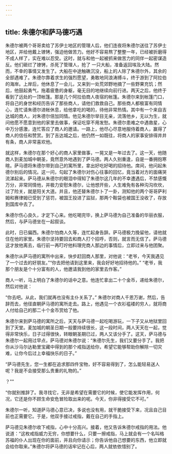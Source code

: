 ```yaml
---
---
---
```

title: 朱德尔和萨马德巧遇
---



朱德尔被两个哥哥卖给了苏伊士地区的管理人后，他们连夜将朱德尔送往了苏伊士地区，并给他戴上镣铐，强迫他做苦力。他好不容易熬了整整一年，已经被折磨得不成人样了，实在难以忍受。这时，就与和他一起被抓来做苦力的同伴一起密谋造反。他们砸烂了镣铐，杀死了管理人，抢了
一只大船，准备返回埃及大陆。然而，不幸的事情又发生了。大船在中途触礁沉没，船上的人除了朱德尔外，其余的全部遇难了。朱德尔靠着求生的强烈愿望，勇敢地同浪涛搏斗，终于游到了阿拉伯的海岸。上岸后，他休息了一会儿，又来到一处荒郊野地摘了一些野果充饥；然后，他鼓起勇气，拖着疲惫的身躯，毫无目的地继续向前行进。两天之后，他终于看到了远处的一顶帐篷。那是几个阿拉伯商人夜宿的帐篷。朱德尔来到帐篷门口，将自己的身世和经历告诉了那些商人，请他们救救自己。那些商人都极富有同情心，连忙请朱德尔进帐休息，给他拿吃的喝的，待他非常热情。其中有一个来自吉达城的商人，对朱德尔倍加同情。他见朱德尔举目无亲，流落他乡，无以为生，就问他愿不愿意到他的家里去做事，保证吃穿不用发愁。朱德尔患难之中遇救星，心中万分感激，连忙答应了商人的邀请。一路上，他尽心尽意地服侍着商人，赢得了商人的信任和赞赏。到了吉达城之后，他仍然一如既往，将商人的家事安排得井井有条，商人非常喜欢他。

就这样，朱德尔在那个好心的商人家里做事，一晃又是一年过去了。这一天，他随商人到麦加城中朝圣，竟然意外地遇到了萨马德。两人久别重逢，自是一番拥抱寒暄。萨马德将朱德尔带到自己的寓所里，拿出好吃好喝的招待他。席间，他问起朱德尔别后的情况。这一问，勾起了朱德尔对伤心往事的回忆，竟当着对方的面痛哭流涕起来。萨马德从朱德尔的眼泪中得知了朱德尔这几年的不幸遭遇后，不禁感慨万分，非常同情他，并极力安慰朱德尔，让他想开些，人生难免有各种沟沟坎坎，过了险关，就是阳关大道。并且，他还替朱德尔卜了一卦，测知他的两个哥哥萨利姆和赛律姆已受到了惩罚，被国王投进了监狱，那两个鞍袋也被国王没收了，存放到国库中去了。



朱德尔伤心良久，才定下心来。他吃喝完毕，换上萨马德为自己准备的华丽衣服，然后，与萨马德坐在一起叙谈。

此时，日已偏西。朱德尔怕商人久等，连忙起身告辞。萨马德极力挽留他，请他就住在他的家里。朱德尔坚持要回去和商人打个招呼，否则，就言而无信了。萨马德这才放他离去，临行前一再叮咛他料理完商人那边的事情后，立即过来与他团聚。

朱德尔从萨马德的寓所中出来，快步赶回商人那里，对他说：“老爷，今天我遇见了一个过去的好朋友。”“你去把他请到这里来，我会好好地招待他的。”
“老爷，我那个朋友是个十分富有的人，他邀请我到他的家里去作客。”

商人一听，马上明白了朱德尔的话中之意。他连忙拿出二十个金币，递给朱德尔，然后对他说：

“你去吧。从此，我们就再也没有主仆关系了。”
朱德尔对商人千恩万谢，然后，告辞而去，他径直朝萨马德的寓所走去。路上，他遇见一个衣衫褴褛的穷人，就将商人付给自己的那二十个金币赏给了他。

朱德尔来到萨马德的寓所之后，天天与萨马德一起吃喝游玩，一下子又从地狱里回到了天堂。麦加城的朝圣日期一般要持续很长，这一段时间，两人天天在一起，觉得非常快乐，日子过得很快，转眼朝圣期已过，两人又该分手了。这天，萨马德与朱德尔一起用过早点，萨马德对朱德尔说：“朱德尔先生，我们又要分手了。我把你从沙马尔达勒里宝藏中得到的那个戒指送给你，希望它能够帮助你解除一切灾难，让你今后过上幸福快乐的日子。”

“萨马德先生，您一生都在追求那四件宝物，好不容易得到了，怎么能轻易送人呢？我是不会接受那么贵重的礼物的。”

？""

“你就别推辞了。我寻找它，无非是希望在需要它的时候，使它能发挥作用，何况，它还是你不顾生命安危冒险取出来的呢。今天，你非得接受它不可。”

朱德尔一听，知道萨马德心意已决，多说也没有用，就干脆接受下来，况且自己目前也正需要它。于是，他双手接过戒指，戴在自己的手指上。

萨马德见朱德尔收下戒指，心中十分高兴。接着，他又告诉朱德尔戒指的用法。他说道：“这枚戒指威力无穷，你想要什么，只要一擦戒指，马上就会有一个名叫格苏福的仆人出现在你的面前，并且向你请示；你告诉他自己想要的东西，他立即就会给你取来。”朱德尔将萨马德的话牢记在心后，两人就依依惜别了。